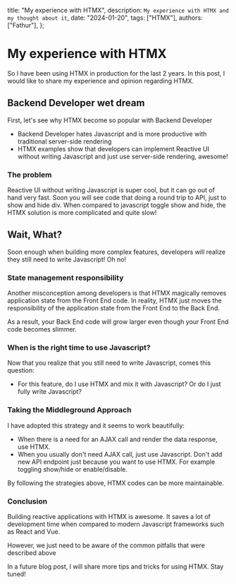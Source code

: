   title: "My experience with HTMX",
  description: `My experience with HTMX and my thought about it`,
  date: "2024-01-20",
  tags: ["HTMX"],
  authors: ["Fathur"],
};

# My experience with HTMX

So I have been using HTMX in production for the last 2 years. In this post, I would like to share my experience and opinion regarding HTMX.

## Backend Developer wet dream

First, let's see why HTMX become so popular with Backend Developer

- Backend Developer hates Javascript and is more productive with traditional server-side rendering
- HTMX examples show that developers can implement Reactive UI without writing Javascript and just use server-side rendering, awesome!

### The problem

Reactive UI without writing Javascript is super cool, but it can go out of hand very fast. Soon you will see code that doing a round trip to API, just to show and hide div. When compared to javascript toggle show and hide, the HTMX solution is more complicated and quite slow!

## Wait, What?

Soon enough when building more complex features, developers will realize they still need to write Javascript! Oh no!

### State management responsibility

Another misconception among developers is that HTMX magically removes application state from the Front End code. In reality, HTMX just moves the responsibility of the application state from the Front End to the Back End. 

As a result, your Back End code will grow larger even though your Front End code becomes slimmer.

### When is the right time to use Javascript?

Now that you realize that you still need to write Javascript, comes this question:

- For this feature, do I use HTMX and mix it with Javascript? Or do I just fully write Javascript?

### Taking the Middleground Approach

I have adopted this strategy and it seems to work beautifully:

- When there is a need for an AJAX call and render the data response, use HTMX.
- When you usually don't need AJAX call, just use Javascript. Don't add new API endpoint just because you want to use HTMX. For example toggling show/hide or enable/disable.

By following the strategies above, HTMX codes can be more maintainable.

### Conclusion

Building reactive applications with HTMX is awesome. It saves a lot of development time when compared to modern Javascript frameworks such as React and Vue.

However, we just need to be aware of the common pitfalls that were described above

In a future blog post, I will share more tips and tricks for using HTMX. Stay tuned!



